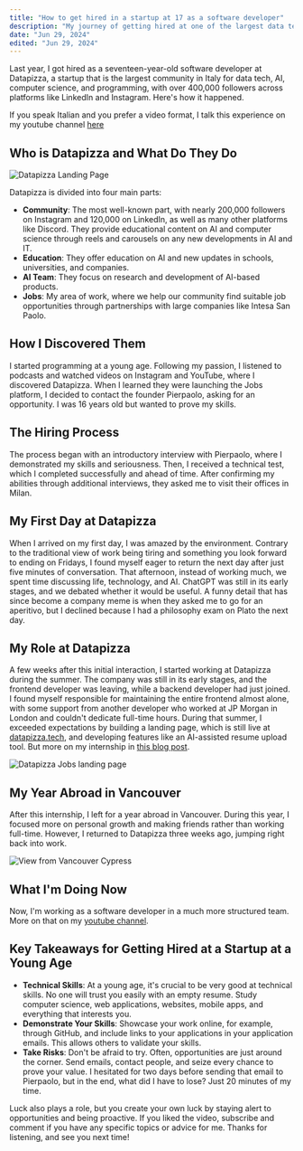 ```yaml
---
title: "How to get hired in a startup at 17 as a software developer"
description: "My journey of getting hired at one of the largest data tech, AI, computer science, and programming communities in Italy."
date: "Jun 29, 2024"
edited: "Jun 29, 2024"
---
```


Last year, I got hired as a seventeen-year-old software developer at Datapizza, a startup that is the largest community in Italy for data tech, AI, computer science, and programming, with over 400,000 followers across platforms like LinkedIn and Instagram. Here's how it happened.

If you speak Italian and you prefer a video format, I talk this experience on my youtube channel [here](https://www.youtube.com/watch?v=cdizHWvB5m0)

## Who is Datapizza and What Do They Do
![Datapizza Landing Page](/images/hiredat17/landing.png)

Datapizza is divided into four main parts:

- **Community**: The most well-known part, with nearly 200,000 followers on Instagram and 120,000 on LinkedIn, as well as many other platforms like Discord. They provide educational content on AI and computer science through reels and carousels on any new developments in AI and IT.
- **Education**: They offer education on AI and new updates in schools, universities, and companies.
- **AI Team**: They focus on research and development of AI-based products.
- **Jobs**: My area of work, where we help our community find suitable job opportunities through partnerships with large companies like Intesa San Paolo.

## How I Discovered Them

I started programming at a young age. Following my passion, I listened to podcasts and watched videos on Instagram and YouTube, where I discovered Datapizza. When I learned they were launching the Jobs platform, I decided to contact the founder Pierpaolo, asking for an opportunity. I was 16 years old but wanted to prove my skills.

## The Hiring Process

The process began with an introductory interview with Pierpaolo, where I demonstrated my skills and seriousness. Then, I received a technical test, which I completed successfully and ahead of time. After confirming my abilities through additional interviews, they asked me to visit their offices in Milan.

## My First Day at Datapizza

When I arrived on my first day, I was amazed by the environment. Contrary to the traditional view of work being tiring and something you look forward to ending on Fridays, I found myself eager to return the next day after just five minutes of conversation. That afternoon, instead of working much, we spent time discussing life, technology, and AI. ChatGPT was still in its early stages, and we debated whether it would be useful. A funny detail that has since become a company meme is when they asked me to go for an aperitivo, but I declined because I had a philosophy exam on Plato the next day.

## My Role at Datapizza

A few weeks after this initial interaction, I started working at Datapizza during the summer. The company was still in its early stages, and the frontend developer was leaving, while a backend developer had just joined. I found myself responsible for maintaining the entire frontend almost alone, with some support from another developer who worked at JP Morgan in London and couldn't dedicate full-time hours. During that summer, I exceeded expectations by building a landing page, which is still live at [datapizza.tech](https://jobs.datapizza.tech), and developing features like an AI-assisted resume upload tool. But more on my internship in [this blog post](/blog/working-in-a-startup-at-17).

![Datapizza Jobs landing page](/images/hiredat17/jobslanding.png)

## My Year Abroad in Vancouver

After this internship, I left for a year abroad in Vancouver. During this year, I focused more on personal growth and making friends rather than working full-time. However, I returned to Datapizza three weeks ago, jumping right back into work.

![View from Vancouver Cypress](/images/hiredat17/canada.jpeg)

## What I'm Doing Now

Now, I'm working as a software developer in a much more structured team. More on that on my [youtube channel](https://www.youtube.com/@leotrapani).

## Key Takeaways for Getting Hired at a Startup at a Young Age

- **Technical Skills**: At a young age, it's crucial to be very good at technical skills. No one will trust you easily with an empty resume. Study computer science, web applications, websites, mobile apps, and everything that interests you.
- **Demonstrate Your Skills**: Showcase your work online, for example, through GitHub, and include links to your applications in your application emails. This allows others to validate your skills.
- **Take Risks**: Don't be afraid to try. Often, opportunities are just around the corner. Send emails, contact people, and seize every chance to prove your value. I hesitated for two days before sending that email to Pierpaolo, but in the end, what did I have to lose? Just 20 minutes of my time.

Luck also plays a role, but you create your own luck by staying alert to opportunities and being proactive. If you liked the video, subscribe and comment if you have any specific topics or advice for me. Thanks for listening, and see you next time!

